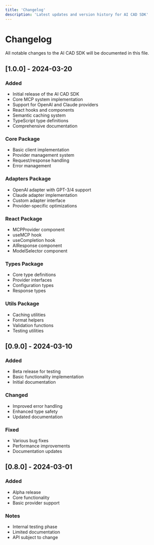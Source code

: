 ```yaml
---
title: 'Changelog'
description: 'Latest updates and version history for AI CAD SDK'
---
```


# Changelog

All notable changes to the AI CAD SDK will be documented in this file.

## [1.0.0] - 2024-03-20

### Added
- Initial release of the AI CAD SDK
- Core MCP system implementation
- Support for OpenAI and Claude providers
- React hooks and components
- Semantic caching system
- TypeScript type definitions
- Comprehensive documentation

### Core Package
- Basic client implementation
- Provider management system
- Request/response handling
- Error management

### Adapters Package
- OpenAI adapter with GPT-3/4 support
- Claude adapter implementation
- Custom adapter interface
- Provider-specific optimizations

### React Package
- MCPProvider component
- useMCP hook
- useCompletion hook
- AIResponse component
- ModelSelector component

### Types Package
- Core type definitions
- Provider interfaces
- Configuration types
- Response types

### Utils Package
- Caching utilities
- Format helpers
- Validation functions
- Testing utilities

## [0.9.0] - 2024-03-10

### Added
- Beta release for testing
- Basic functionality implementation
- Initial documentation

### Changed
- Improved error handling
- Enhanced type safety
- Updated documentation

### Fixed
- Various bug fixes
- Performance improvements
- Documentation updates

## [0.8.0] - 2024-03-01

### Added
- Alpha release
- Core functionality
- Basic provider support

### Notes
- Internal testing phase
- Limited documentation
- API subject to change 